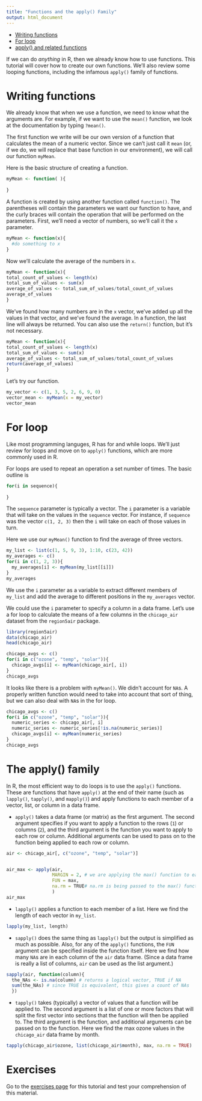 ```yaml
---
title: "Functions and the apply() Family"
output: html_document
---
```


- [Writing functions](#functions)
- [For loop](#loops)
- [apply() and related functions](#apply)

If we can do _anything_ in R, then we already know how to use functions. This tutorial
will cover how to create our own functions. We'll also review some looping functions,
including the infamous `apply()` family of functions.


# Writing functions {#functions}

We already know that when we use a function, we need to know what the arguments are.
For example, if we want to use the `mean()` function, we look at the documentation
by typing `?mean()`.

The first function we write will be our own version of a function that calculates
the mean of a numeric vector. Since we can't just call it `mean` (or, if we do, we will
replace that base function in our environment), we will call our function `myMean`.

Here is the basic structure of creating a function.

```r
myMean <- function( ){
  
}
```

A function is created by using another function called `function()`. The parentheses will
contain the parameters we want our function to have, and the curly braces will contain the 
operation that will be performed on the parameters. First, we'll need a vector of numbers,
so we'll call it the `x` parameter.

```r
myMean <- function(x){
  #do something to x
}
```

Now we'll calculate the average of the numbers in `x`.

```r
myMean <- function(x){
total_count_of_values <- length(x)
total_sum_of_values <- sum(x)
average_of_values <- total_sum_of_values/total_count_of_values
average_of_values
}
```

We've found how many numbers are in the `x` vector, we've added up all the values
in that vector, and we've found the average. In a function, the last line will always 
be returned. You can also use the `return()` function, but it's not necessary.

```r
myMean <- function(x){
total_count_of_values <- length(x)
total_sum_of_values <- sum(x)
average_of_values <- total_sum_of_values/total_count_of_values
return(average_of_values)
}
```

Let's try our function.

```r
my_vector <- c(1, 3, 5, 2, 6, 9, 0)
vector_mean <- myMean(x = my_vector)
vector_mean
```

# For loop {#loops}

Like most programming languges, R has for and while loops. We'll just review for loops
and move on to `apply()` functions, which are more commonly used in R.

For loops are used to repeat an operation a set number of times. The basic outline is

```r
for(i in sequence){
  
}
```

The `sequence` parameter is typically a vector. The `i` parameter is a variable that 
will take on the values in the `sequence` vector. For instance, if `sequence` was the vector `c(1, 2, 3)` then the `i` will take on each of those values in turn.

Here we use our `myMean()` function to find the average of three vectors.

```r
my_list <- list(c(1, 5, 9, 3), 1:10, c(23, 42))
my_averages <- c()
for(i in c(1, 2, 3)){
  my_averages[i] <- myMean(my_list[[i]])
}
my_averages
```

We use the `i` parameter as a variable to extract different members of `my_list` and
add the average to different positions in the `my_averages` vector.

We could use the `i` parameter to specify a column in a data frame. Let's use a for
loop to calculate the means of a few columns in the `chicago_air` dataset from the 
`region5air` package.

```r
library(region5air)
data(chicago_air)
head(chicago_air)

chicago_avgs <- c()
for(i in c("ozone", "temp", "solar")){
  chicago_avgs[i] <- myMean(chicago_air[, i])
}
chicago_avgs
```

It looks like there is a problem with `myMean()`. We didn't account for `NA`s. A
properly written function would need to take into account that sort of thing, but
we can also deal with `NA`s in the for loop.

```r
chicago_avgs <- c()
for(i in c("ozone", "temp", "solar")){
  numeric_series <- chicago_air[, i]
  numeric_series <- numeric_series[!is.na(numeric_series)]
  chicago_avgs[i] <- myMean(numeric_series)
}
chicago_avgs
```

# The apply() family {#apply}

In R, the most efficient way to do loops is to use the `apply()` functions. These are
functions that have `apply()` at the end of their name (such as `lapply()`, `tapply()`, 
and `mapply()`) and apply functions to each member of a vector, list, or column in a 
data frame. 

- `apply()` takes a data frame (or matrix) as the first argument. The second argument 
specifies if you want to apply a function to the rows (`1`) or columns (`2`), and the 
third argument is the function you want to apply to each row or column. Additional 
arguments can be used to pass on to the function being applied to each row or column.

```r
air <- chicago_air[, c("ozone", "temp", "solar")]


air_max <- apply(air, 
                 MARGIN = 2, # we are applying the max() function to each column
                 FUN = max, 
                 na.rm = TRUE# na.rm is being passed to the max() function
                 )
air_max
```

- `lapply()` applies a function to each member of a list. Here we find the length
of each vector in `my_list`.

```r
lapply(my_list, length)
```

- `sapply()` does the same thing as `lapply()` but the output is simplified as much
as possible. Also, for any of the `apply()` functions, the `FUN` argument can be
specified inside the function itself. Here we find how many `NA`s are in each column
of the `air` data frame. (Since a data frame is really a list of columns, `air` can
be used as the list argument.)

```r
sapply(air, function(column){
  the_NAs <- is.na(column) # returns a logical vector, TRUE if NA
  sum(the_NAs) # since TRUE is equivalent, this gives a count of NAs
  })
```

- `tapply()` takes (typically) a vector of values that a function will be applied to.
The second argument is a list of one or more factors that will split the first vector
into sections that the function will then be applied to. The third argument is the
function, and additional arguments can be passed on to the function. Here we find the max
ozone values in the `chicago_air` data frame by month.

```r
tapply(chicago_air$ozone, list(chicago_air$month), max, na.rm = TRUE)
```

# Exercises

Go to the <a href="http://rpubs.com/NateByers/funcexercises" target="_blank">exercises page</a> for this tutorial and test your comprehension of this 
material.
